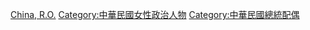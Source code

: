 {{Catmore|中華民國第一夫人列表}}

[[Category:第一夫人|China, R.O.]]
[[Category:中華民國女性政治人物|Category:中華民國女性政治人物]]
[[Category:中華民國總統配偶|Category:中華民國總統配偶]]